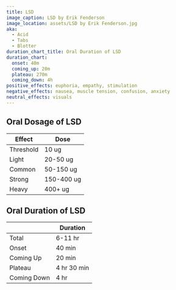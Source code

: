 ```yaml
---
title: LSD
image_caption: LSD by Erik Fenderson
image_location: assets/LSD by Erik Fenderson.jpg
aka:
  - Acid
  - Tabs
  - Blotter
duration_chart_title: Oral Duration of LSD
duration_chart:
  onset: 40m
  coming_up: 20m
  plateau: 270m
  coming_down: 4h
positive_effects: euphoria, empathy, stimulation
negative_effects: nausea, muscle tension, confusion, anxiety
neutral_effects: visuals
---
```


## Oral Dosage of LSD
| Effect | Dose |
| --- | --- |
| Threshold | 10 ug |
| Light | 20-50 ug |
| Common | 50-150 ug |
| Strong | 150-400 ug |
| Heavy | 400+ ug |

## Oral Duration of LSD
|  | Duration |
| --- | --- |
| Total | 6-11 hr |
| Onset | 40 min |
| Coming Up | 20 min |
| Plateau | 4 hr 30 min |
| Coming Down | 4 hr |





